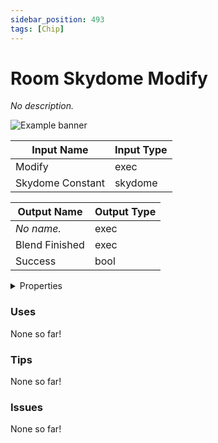 ```yaml
---
sidebar_position: 493
tags: [Chip]
---
```


# Room Skydome Modify

*No description.*



![Example banner](./assets/511e85c5-a359-49f1-a83c-a0550e98fe8e.svg)

| Input Name | Input Type |
|-----------|-----------|
| Modify | exec |
| Skydome Constant | skydome |

| Output Name | Output Type |
|-----------|-----------|
| *No name.* | exec |
| Blend Finished | exec |
| Success | bool |


<details>
  <summary>Properties</summary>
  <div>
    <div>
    <table>
      <thead>
        <tr>
          <th>Is beta required?</th>
          <th>❌</th>
        </tr>
        <tr>
          <th>Is this chip a trolling risk?</th>
          <th>❌</th>
        </tr>
        <tr>
          <th>Chip UUPD</th>
          <th>._uuid</th>
        </tr>
      </thead>
    </table>
    </div>
  </div>
</details>

### Uses

None so far!

### Tips

None so far!

### Issues

None so far!